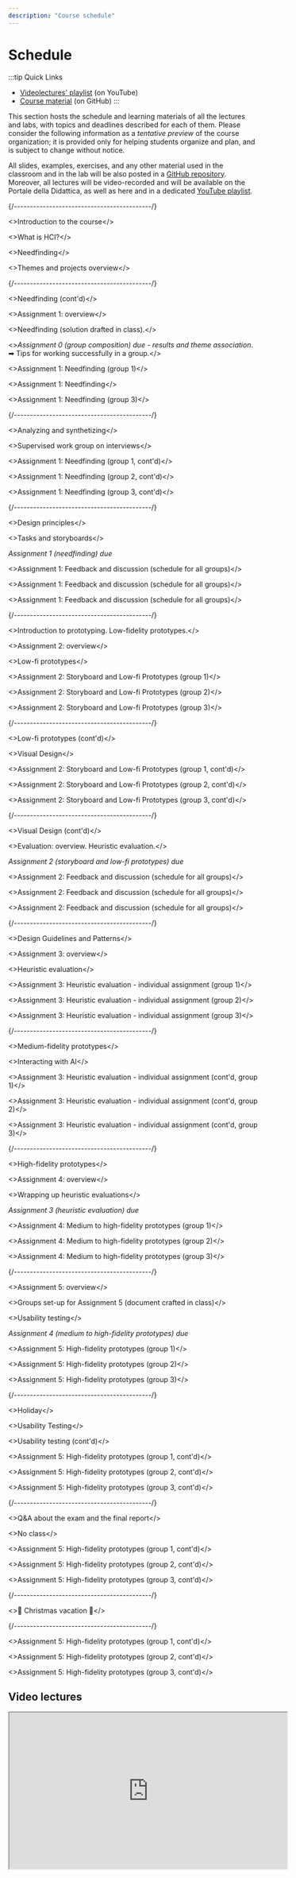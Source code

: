 ```yaml
---
description: "Course schedule"
---
```




# Schedule

:::tip Quick Links
* [Videolectures' playlist](https://youtube.com/playlist?list=PLs7DWGc_wmwRZTkWQEtk51dG19SnJi0sf) (on YouTube)
* [Course material](https://github.com/polito-hci-2025/materials) (on GitHub)
:::

This section hosts the schedule and learning materials of all the lectures and labs, with topics and deadlines described for each of them. Please consider the following information as a _tentative preview_ of the course organization; it is provided only for helping students organize and plan, and is subject to change without notice.

All slides, examples, exercises, and any other material used in the classroom and in the lab will be also posted in a [GitHub repository](https://github.com/polito-hci-2025/materials). Moreover, all lectures will be video-recorded and will be available on the Portale della Didattica, as well as here and in a dedicated [YouTube playlist](https://youtube.com/playlist?list=PLs7DWGc_wmwRZTkWQEtk51dG19SnJi0sf).

<LectureTable defaultTeacher="Luigi De Russis" defaultType="Lecture" showMaterial={false} language="EN">

<LectureDivider topic="Week 01"/>{/*-------------------------------------------*/}

<LectureRow
    date="22/09/2025" time="16:00-17:30"
    >
    <>Introduction to the course</>
</LectureRow>

<LectureRow 
    date="22/09/2025" time="17:30-19:00"
    >
    <>What is HCI?</>
</LectureRow>

<LectureRow
    date="24/09/2025" time="13:00-14:30"
    >
    <>Needfinding</>
</LectureRow>

<LectureRow
    date="24/09/2025" time="14:30-16:00"
    >
    <>Themes and projects overview</>
</LectureRow>

<LectureDivider topic="Week 02"/>{/*-------------------------------------------*/}

<LectureRow
    date="29/09/2025" time="16:00-17:30"
    >
    <>Needfinding (cont'd)</>
</LectureRow>

<LectureRow 
    date="29/09/2025" time="17:30-17:45" 
    >
    <>Assignment 1: overview</>
</LectureRow>

<LectureRow 
    date="29/09/2025" time="17:45-19:00" type="Exercise"
    >
    <>Needfinding (solution drafted in class).</>
</LectureRow>

<LectureRow variant="success"
    date="30/09/2025" time="EOD" type="" teacher=""
    >
    <><em>Assignment 0 (group composition) due - results and theme association</em>.<br/>
    ➡ <Link to="https://www.cs.cmu.edu/~pausch/Randy/tipoForGroups.html">Tips for working successfully in a group</Link>.</>
</LectureRow>

<LectureRow
    date="01/10/2025" time="13:00-14:30" type="Lab" teacher="Alberto Monge Roffarello"
    >
    <>Assignment 1: Needfinding (group 1)</>
</LectureRow>

<LectureRow
    date="01/10/2025" time="14:30-16:00" type="Lab"
    >
    <>Assignment 1: Needfinding</>
</LectureRow>

<LectureRow
    date="01/10/2025" time="16:00-17:30" type="Lab" teacher="Tommaso Calò"
    >
    <>Assignment 1: Needfinding (group 3)</>
</LectureRow>

<LectureDivider topic="Week 03"/>{/*-------------------------------------------*/}

<LectureRow 
    date="06/10/2025" time="16:00-17:30"
    >
    <>Analyzing and synthetizing</>
</LectureRow>

<LectureRow
    date="06/10/2025" time="17:30-19:00" type="Exercise"
    >
    <>Supervised work group on interviews</>
</LectureRow>

<LectureRow
    date="08/10/2025" time="13:00-14:30" type="Lab" teacher="Alberto Monge Roffarello"
    >
    <>Assignment 1: Needfinding (group 1, cont'd)</>
</LectureRow>

<LectureRow
    date="08/10/2025" time="14:30-16:00" type="Lab" teacher="Alberto Monge Roffarello"
    >
    <>Assignment 1: Needfinding (group 2, cont'd)</>
</LectureRow>

<LectureRow
    date="08/10/2025" time="16:00-17:30" type="Lab" teacher="Tommaso Calò"
    >
    <>Assignment 1: Needfinding (group 3, cont'd)</>
</LectureRow>

<LectureDivider topic="Week 04"/>{/*-------------------------------------------*/}

<LectureRow 
    date="13/10/2025" time="16:00-17:30"
    >
    <>Design principles</>
</LectureRow>

<LectureRow
    date="13/10/2025" time="17:30-19:00" type="Exercise"
    >
    <>Tasks and storyboards</>
</LectureRow>

<LectureRow variant="success"
    date="14/10/2025" time="EOD" type="" teacher=""
    >
    <em>Assignment 1 (needfinding) due</em>
</LectureRow>

<LectureRow
    date="15/10/2025" time="13:00-14:30" type="Lab" teacher="All"
    >
    <>Assignment 1: Feedback and discussion (schedule for all groups)</>
</LectureRow>

<LectureRow
    date="15/10/2025" time="14:30-16:00" type="Lab" teacher="All"
    >
    <>Assignment 1: Feedback and discussion (schedule for all groups)</>
</LectureRow>

<LectureRow
    date="15/10/2025" time="16:00-17:30" type="Lab" teacher="All"
    >
    <>Assignment 1: Feedback and discussion (schedule for all groups)</>
</LectureRow>

<LectureDivider topic="Week 05"/>{/*-------------------------------------------*/}

<LectureRow
    date="20/10/2025" time="16:00-17:30"
    >
    <>Introduction to prototyping. Low-fidelity prototypes.</>
</LectureRow>

<LectureRow 
    date="20/10/2025" time="17:30-17:45"
    >
    <>Assignment 2: overview</>
</LectureRow>

<LectureRow 
    date="20/10/2025" time="17:45-19:00" type="Exercise"
    >
    <>Low-fi prototypes</>
</LectureRow>

<LectureRow
    date="22/10/2025" time="13:00-14:30" type="Lab" teacher="Alberto Monge Roffarello"
    >
    <>Assignment 2: Storyboard and Low-fi Prototypes (group 1)</>
</LectureRow>

<LectureRow
    date="22/10/2025" time="14:30-16:00" type="Lab"
    >
    <>Assignment 2: Storyboard and Low-fi Prototypes (group 2)</>
</LectureRow>

<LectureRow
    date="22/10/2025" time="16:00-17:30" type="Lab" teacher="Tommaso Calò"
    >
    <>Assignment 2: Storyboard and Low-fi Prototypes (group 3)</>
</LectureRow>

<LectureDivider topic="Week 06"/>{/*-------------------------------------------*/}

<LectureRow
    date="27/10/2025" time="16:00-17:30" type="Exercise"
    >
    <>Low-fi prototypes (cont'd)</>
</LectureRow>

<LectureRow 
    date="27/10/2025" time="17:30-19:00" teacher="Alberto Monge Roffarello"
    >
    <>Visual Design</>
</LectureRow>

<LectureRow
    date="29/10/2025" time="13:00-14:30" type="Lab" teacher="Alberto Monge Roffarello"
    >
    <>Assignment 2: Storyboard and Low-fi Prototypes (group 1, cont'd)</>
</LectureRow>

<LectureRow
    date="29/10/2025" time="14:30-16:00" type="Lab"
    >
    <>Assignment 2: Storyboard and Low-fi Prototypes (group 2, cont'd)</>
</LectureRow>

<LectureRow
    date="29/10/2025" time="16:00-17:30" type="Lab" teacher="Tommaso Calò"
    >
    <>Assignment 2: Storyboard and Low-fi Prototypes (group 3, cont'd)</>
</LectureRow>

<LectureDivider topic="Week 07"/>{/*-------------------------------------------*/}

<LectureRow
    date="03/11/2025" time="16:00-17:30" teacher="Alberto Monge Roffarello"
    >
    <>Visual Design (cont'd)</>
</LectureRow>

<LectureRow 
    date="03/11/2025" time="17:30-19:00" teacher="Alberto Monge Roffarello"
    >
   <>Evaluation: overview. Heuristic evaluation.</>
</LectureRow>

<LectureRow variant="success"
    date="04/11/2025" time="EOD" type="" teacher=""
    >
    <em>Assignment 2 (storyboard and low-fi prototypes) due</em>
</LectureRow>

<LectureRow
    date="05/11/2025" time="13:00-14:30" type="Lab" teacher="All"
    >
    <>Assignment 2: Feedback and discussion (schedule for all groups)</>
</LectureRow>

<LectureRow
    date="05/11/2025" time="14:30-16:00" type="Lab" teacher="All"
    >
    <>Assignment 2: Feedback and discussion (schedule for all groups)</>
</LectureRow>

<LectureRow
    date="05/11/2025" time="16:00-17:30" type="Lab" teacher="All"
    >
    <>Assignment 2: Feedback and discussion (schedule for all groups)</>
</LectureRow>

<LectureDivider topic="Week 08"/>{/*-------------------------------------------*/}

<LectureRow 
    date="10/11/2025" time="16:00-17:30" teacher="Alberto Monge Roffarello"
    >
    <>Design Guidelines and Patterns</>
</LectureRow>

<LectureRow
    date="10/11/2025" time="17:30-17:45" teacher="Alberto Monge Roffarello"
    >
    <>Assignment 3: overview</>
</LectureRow>

<LectureRow
    date="10/11/2025" time="17:45-19:00" type="Exercise" teacher="Alberto Monge Roffarello"
    >
    <>Heuristic evaluation</>
</LectureRow>

<LectureRow
    date="12/11/2025" time="13:00-14:30" type="Lab"
    >
    <>Assignment 3: Heuristic evaluation - individual assignment (group 1)</>
</LectureRow>

<LectureRow
    date="12/11/2025" time="14:30-16:00" type="Lab"
    >
    <>Assignment 3: Heuristic evaluation - individual assignment (group 2)</>
</LectureRow>

<LectureRow
    date="12/11/2025" time="16:00-17:30" type="Lab" teacher="Tommaso Calò"
    >
    <>Assignment 3: Heuristic evaluation - individual assignment (group 3)</>
</LectureRow>

<LectureDivider topic="Week 09"/>{/*-------------------------------------------*/}

<LectureRow 
    date="17/11/2025" time="16:00-17:30" teacher="Alberto Monge Roffarello"
    >
    <>Medium-fidelity prototypes</>
</LectureRow>

<LectureRow
    date="17/11/2025" time="17:30-19:00" teacher="Tommaso Calò"
    >
    <>Interacting with AI</>
</LectureRow>

<LectureRow
    date="19/11/2025" time="13:00-14:30" type="Lab" teacher="Alberto Monge Roffarello"
    >
    <>Assignment 3: Heuristic evaluation - individual assignment (cont'd, group 1)</>
</LectureRow>

<LectureRow
    date="19/11/2025" time="14:30-16:00" type="Lab"
    >
    <>Assignment 3: Heuristic evaluation - individual assignment (cont'd, group 2)</>
</LectureRow>

<LectureRow
    date="19/11/2025" time="16:00-17:30" type="Lab" teacher="Tommaso Calò"
    >
    <>Assignment 3: Heuristic evaluation - individual assignment (cont'd, group 3)</>
</LectureRow>

<LectureDivider topic="Week 10"/>{/*-------------------------------------------*/}

<LectureRow 
    date="24/11/2025" time="16:00-17:30"
    >
    <>High-fidelity prototypes</>
</LectureRow>

<LectureRow
    date="24/11/2025" time="17:30-17:45" type="Lecture"
    >
    <>Assignment 4: overview</>
</LectureRow>

<LectureRow
    date="24/11/2025" time="17:45-19:00" type="Exercise"
    >
    <>Wrapping up heuristic evaluations</>
</LectureRow>

<LectureRow variant="success"
    date="25/11/2025" time="EOD" type="" teacher=""
    >
    <em>Assignment 3 (heuristic evaluation) due</em>
</LectureRow>

<LectureRow
    date="26/11/2025" time="13:00-14:30" type="Lab" teacher="Alberto Monge Roffarello"
    >
    <>Assignment 4: Medium to high-fidelity prototypes (group 1)</>
</LectureRow>

<LectureRow
    date="26/11/2025" time="14:30-16:00" type="Lab"
    >
    <>Assignment 4: Medium to high-fidelity prototypes (group 2)</>
</LectureRow>

<LectureRow
    date="26/11/2025" time="16:00-17:30" type="Lab" teacher="Tommaso Calò"
    >
    <>Assignment 4: Medium to high-fidelity prototypes (group 3)</>
</LectureRow>

<LectureDivider topic="Week 11"/>{/*-------------------------------------------*/}

<LectureRow 
    date="01/12/2025" time="16:00-16:10"
    >
    <>Assignment 5: overview</>
</LectureRow>

<LectureRow
    date="01/12/2025" time="16:15-17:30" type="Exercise"
    >
    <>Groups set-up for Assignment 5 (document crafted in class)</>
</LectureRow>

<LectureRow 
    date="01/12/2025" time="17:30-19:00"
    >
    <>Usability testing</>
</LectureRow>

<LectureRow variant="success"
    date="02/12/2025" time="EOD" type="" teacher=""
    >
    <em>Assignment 4 (medium to high-fidelity prototypes) due</em>
</LectureRow>

<LectureRow
    date="03/12/2025" time="13:00-14:30" type="Lab" teacher="Alberto Monge Roffarello"
    >
    <>Assignment 5: High-fidelity prototypes (group 1)</>
</LectureRow>

<LectureRow
    date="03/12/2025" time="14:30-16:00" type="Lab"
    >
    <>Assignment 5: High-fidelity prototypes (group 2)</>
</LectureRow>

<LectureRow
    date="03/12/2025" time="16:00-17:30" type="Lab" teacher="Tommaso Calò"
    >
    <>Assignment 5: High-fidelity prototypes (group 3)</>
</LectureRow>

<LectureDivider topic="Week 12"/>{/*-------------------------------------------*/}

<LectureRow 
    date="08/12/2025" time="" type="" teacher="" variant="danger"
    >
    <>Holiday</>
</LectureRow>

<LectureRow
    date="TBD" time="" type="Exercise"
    >
    <>Usability Testing</>
</LectureRow>

<LectureRow 
    date="TBD" time="" type="Exercise"
    >
    <>Usability testing (cont'd)</>
</LectureRow>

<LectureRow
    date="10/12/2025" time="13:00-14:30" type="Lab" teacher="Alberto Monge Roffarello"
    >
    <>Assignment 5: High-fidelity prototypes (group 1, cont'd)</>
</LectureRow>

<LectureRow
    date="10/12/2025" time="14:30-16:00" type="Lab"
    >
    <>Assignment 5: High-fidelity prototypes (group 2, cont'd)</>
</LectureRow>

<LectureRow
    date="10/12/2025" time="16:00-17:30" type="Lab" teacher="Tommaso Calò"
    >
    <>Assignment 5: High-fidelity prototypes (group 3, cont'd)</>
</LectureRow>

<LectureDivider topic="Week 13"/>{/*-------------------------------------------*/}

<LectureRow
    date="15/12/2025" time="16:00-17:30"
    >
    <>Q&A about the exam and the final report</>
</LectureRow>

<LectureRow 
    date="15/12/2025" time="17:30-19:00" type="" teacher="" variant="warning"
    >
    <>No class</>
</LectureRow>

<LectureRow
    date="17/12/2025" time="13:00-14:30" type="Lab" teacher="Alberto Monge Roffarello"
    >
    <>Assignment 5: High-fidelity prototypes (group 1, cont'd)</>
</LectureRow>

<LectureRow
    date="17/12/2025" time="14:30-16:00" type="Lab"
    >
    <>Assignment 5: High-fidelity prototypes (group 2, cont'd)</>
</LectureRow>

<LectureRow
    date="17/12/2025" time="16:00-17:30" type="Lab" teacher="Tommaso Calò"
    >
    <>Assignment 5: High-fidelity prototypes (group 3, cont'd)</>
</LectureRow>

<LectureDivider />{/*-------------------------------------------*/}

<LectureRow 
    date="" time="" type="" teacher="" variant="danger"
    >
    <>🎄 Christmas vacation 🎄</>
</LectureRow>

<LectureDivider topic="Week 14"/>{/*-------------------------------------------*/}

<LectureRow
    date="07/01/2026" time="13:00-14:30" type="Lab" teacher="Alberto Monge Roffarello"
    >
    <>Assignment 5: High-fidelity prototypes (group 1, cont'd)</>
</LectureRow>

<LectureRow
    date="07/01/2026" time="14:30-16:00" type="Lab"
    >
    <>Assignment 5: High-fidelity prototypes (group 2, cont'd)</>
</LectureRow>

<LectureRow
    date="07/01/2026" time="16:00-17:30" type="Lab" teacher="Tommaso Calò"
    >
    <>Assignment 5: High-fidelity prototypes (group 3, cont'd)</>
</LectureRow>

</LectureTable>

## Video lectures

<iframe width="560" height="315" src="https://www.youtube-nocookie.com/embed/videoseries?si=Ra7sP66Gb6q5NDqi&amp;list=PLs7DWGc_wmwRZTkWQEtk51dG19SnJi0sf" title="YouTube video player" style={{border:0}} allow="accelerometer; autoplay; clipboard-write; encrypted-media; gyroscope; picture-in-picture; web-share" referrerpolicy="strict-origin-when-cross-origin" allowFullScreen></iframe>
